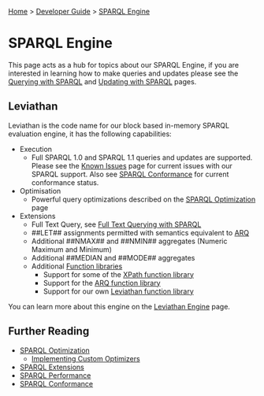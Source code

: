 [[Home]] > [[Developer Guide]] > [[DeveloperGuide/SPARQL Engine|SPARQL Engine]]

= SPARQL Engine =

This page acts as a hub for topics about our SPARQL Engine, if you are interested in learning how to make queries and updates please see the [[UserGuide/Querying with SPARQL|Querying with SPARQL]] and [[UserGuide/Updating with SPARQL|Updating with SPARQL]] pages.

== Leviathan ==

Leviathan is the code name for our block based in-memory SPARQL evaluation engine, it has the following capabilities:

* Execution
** Full SPARQL 1.0 and SPARQL 1.1 queries and updates are supported. Please see the [[http://www.dotnetrdf.org/content.asp?pageID=Known%20Issues|Known Issues]] page for current issues with our SPARQL support.  Also see [[DeveloperGuide/SPARQL/Conformance|SPARQL Conformance]] for current conformance status.
* Optimisation
** Powerful query optimizations described on the [[DeveloperGuide/SPARQL/SPARQL Optimization|SPARQL Optimization]] page
* Extensions
** Full Text Query, see [[UserGuide/Full Text Querying with SPARQL|Full Text Querying with SPARQL]]
** ##LET## assignments permitted with semantics equivalent to [[http://jena.apache.org/documentation/query/index.html|ARQ]]
** Additional ##NMAX## and ##NMIN## aggregates (Numeric Maximum and Minimum)
** Additional ##MEDIAN and ##MODE## aggregates
** Additional [[DeveloperGuide/SPARQL/Function Libraries|Function libraries]]
*** Support for some of the [[DeveloperGuide/SPARQL/XPath Functions|XPath function library]]
*** Support for the [[http://jena.apache.org/documentation/query/library-function.html|ARQ function library]]
*** Support for our own [[DeveloperGuide/SPARQL/Leviathan Functions|Leviathan function library]]

You can learn more about this engine on the [[DeveloperGuide/SPARQL/Leviathan Engine|Leviathan Engine]] page.

== Further Reading ==

* [[DeveloperGuide/SPARQL/SPARQL Optimization|SPARQL Optimization]]
** [[DeveloperGuide/SPARQL/Implementing Custom Optimizers|Implementing Custom Optimizers]]
* [[DeveloperGuide/SPARQL/SPARQL Extensions|SPARQL Extensions]]
* [[DeveloperGuide/SPARQL/Performance|SPARQL Performance]]
* [[DeveloperGuide/SPARQL/Conformance|SPARQL Conformance]]